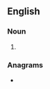 ==English==

===Noun===
{{head|en|noun plural form}}

# {{plural of|photobioreactor|lang=en}}

===Anagrams===
* {{anagrams|en|a=abcehiooooprrstt|biophotoreactors}}